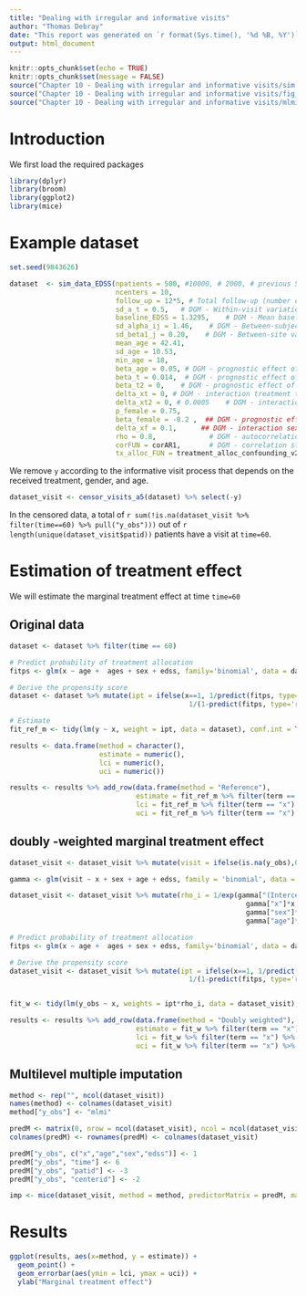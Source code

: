 ```yaml
---
title: "Dealing with irregular and informative visits"
author: "Thomas Debray"
date: "This report was generated on `r format(Sys.time(), '%d %B, %Y')`"
output: html_document
---
```


```r
knitr::opts_chunk$set(echo = TRUE)
knitr::opts_chunk$set(message = FALSE)
source("Chapter 10 - Dealing with irregular and informative visits/sim.r")
source("Chapter 10 - Dealing with irregular and informative visits/fig_functions.r")
source("Chapter 10 - Dealing with irregular and informative visits/mlmi.r")

```

# Introduction

We first load the required packages

```r
library(dplyr)
library(broom)
library(ggplot2)
library(mice)
```

# Example dataset

```r
set.seed(9843626)

dataset  <- sim_data_EDSS(npatients = 500, #10000, # 2000, # previous 50000
                          ncenters = 10,
                          follow_up = 12*5, # Total follow-up (number of months)
                          sd_a_t = 0.5,   # DGM - Within-visit variation in EDSS scores
                          baseline_EDSS = 1.3295,    # DGM - Mean baseline EDDS score
                          sd_alpha_ij = 1.46,    # DGM - Between-subject variation in baseline EDSS
                          sd_beta1_j = 0.20,    # DGM - Between-site variation in baseline EDSS
                          mean_age = 42.41,
                          sd_age = 10.53,
                          min_age = 18,
                          beta_age = 0.05, # DGM - prognostic effect of age
                          beta_t = 0.014,  # DGM - prognostic effect of time
                          beta_t2 = 0,    # DGM - prognostic effect of time squared
                          delta_xt = 0, # DGM - interaction treatment time
                          delta_xt2 = 0, # 0.0005    # DGM - interaction treatment time2
                          p_female = 0.75, 
                          beta_female = -0.2 ,  ## DGM - prognostic effect of male sex
                          delta_xf = 0.1,      ## DGM - interaction sex treatment       
                          rho = 0.8,             # DGM - autocorrelation of between alpha_tij
                          corFUN = corAR1,       # DGM - correlation structure of the latent EDSS scores
                          tx_alloc_FUN = treatment_alloc_confounding_v2 ) ## or treatment_alloc_randomized
```

We remove `y` according to the informative visit process that depends on the received treatment, gender, and age.

```r
dataset_visit <- censor_visits_a5(dataset) %>% select(-y) 
```

In the censored data, a total of `r sum(!is.na(dataset_visit %>% filter(time==60) %>% pull("y_obs")))` out of `r length(unique(dataset_visit$patid))` patients have a visit at `time=60`.



# Estimation of treatment effect
We will estimate the marginal treatment effect at time `time=60`

## Original data
```r
dataset <- dataset %>% filter(time == 60)

# Predict probability of treatment allocation
fitps <- glm(x ~ age +  ages + sex + edss, family='binomial', data = dataset)

# Derive the propensity score
dataset <- dataset %>% mutate(ipt = ifelse(x==1, 1/predict(fitps, type='response'),
                                            1/(1-predict(fitps, type='response'))))

# Estimate 
fit_ref_m <- tidy(lm(y ~ x, weight = ipt, data = dataset), conf.int = TRUE) 
```


```r
results <- data.frame(method = character(),
                      estimate = numeric(),
                      lci = numeric(),
                      uci = numeric())

results <- results %>% add_row(data.frame(method = "Reference"),
                               estimate = fit_ref_m %>% filter(term == "x") %>% pull(estimate),
                               lci = fit_ref_m %>% filter(term == "x") %>% pull(conf.low),
                               uci = fit_ref_m %>% filter(term == "x") %>% pull(conf.high))

```


## doubly -weighted marginal treatment effect
```r
dataset_visit <- dataset_visit %>% mutate(visit = ifelse(is.na(y_obs),0,1)) %>% filter(time == 60)

gamma <- glm(visit ~ x + sex + age + edss, family = 'binomial', data = dataset_visit)$coef   

dataset_visit <- dataset_visit %>% mutate(rho_i = 1/exp(gamma["(Intercept)"] +
                                                          gamma["x"]*x +
                                                          gamma["sex"]*sex +
                                                          gamma["age"]*age))

# Predict probability of treatment allocation
fitps <- glm(x ~ age +  ages + sex + edss, family='binomial', data = dataset_visit)

# Derive the propensity score
dataset_visit <- dataset_visit %>% mutate(ipt = ifelse(x==1, 1/predict(fitps, type='response'),
                                            1/(1-predict(fitps, type='response'))))


fit_w <- tidy(lm(y_obs ~ x, weights = ipt*rho_i, data = dataset_visit), conf.int = TRUE)
```

```r
results <- results %>% add_row(data.frame(method = "Doubly weighted"),
                               estimate = fit_w %>% filter(term == "x") %>% pull(estimate),
                               lci = fit_w %>% filter(term == "x") %>% pull(conf.low),
                               uci = fit_w %>% filter(term == "x") %>% pull(conf.high))
```

## Multilevel multiple imputation

```r
method <- rep("", ncol(dataset_visit))
names(method) <- colnames(dataset_visit)
method["y_obs"] <- "mlmi"

predM <- matrix(0, nrow = ncol(dataset_visit), ncol = ncol(dataset_visit))
colnames(predM) <- rownames(predM) <- colnames(dataset_visit)

predM["y_obs", c("x","age","sex","edss")] <- 1
predM["y_obs", "time"] <- 6
predM["y_obs", "patid"] <- -3
predM["y_obs", "centerid"] <- -2

imp <- mice(dataset_visit, method = method, predictorMatrix = predM, maxit = 1)
```



# Results
```r
ggplot(results, aes(x=method, y = estimate)) +
  geom_point() + 
  geom_errorbar(aes(ymin = lci, ymax = uci)) +
  ylab("Marginal treatment effect")
```


